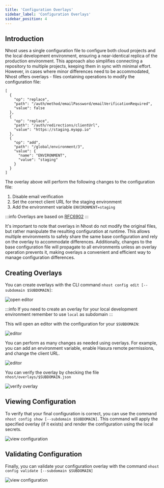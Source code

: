 ```yaml
---
title: 'Configuration Overlays'
sidebar_label: 'Configuration Overlays'
sidebar_position: 4
---
```


## Introduction

Nhost uses a single configuration file to configure both cloud projects and the local development environment, ensuring a near-identical replica of the production environment. This approach also simplifies connecting a repository to multiple projects, keeping them in sync with minimal effort. However, in cases where minor differences need to be accommodated, Nhost offers overlays - files containing operations to modify the configuration file:

```
[
  {
    "op": "replace",
    "path": "/auth/method/emailPassword/emailVerificationRequired",
    "value": false
  },
  {
    "op": "replace",
    "path": "/auth/redirections/clientUrl",
    "value": "https://staging.myapp.io"
  },
  {
    "op": "add",
    "path": "/global/environment/3",
    "value": {
      "name": "ENVIRONMENT",
      "value": "staging"
    }
  }
]
```
The overlay above will perform the following changes to the configuration file:

1.	Disable email verification
2.	Set the correct client URL for the staging environment
3.	Add the environment variable `ENVIRONMENT=staging`

:::info
Overlays are based on [RFC6902](https://www.rfc-editor.org/rfc/rfc6902)
:::

It's important to note that overlays in Nhost do not modify the original files, but rather manipulate the resulting configuration at runtime. This allows multiple environments to safely share the same base configuration and rely on the overlay to accommodate differences. Additionally, changes to the base configuration file will propagate to all environments unless an overlay operation prevents it, making overlays a convenient and efficient way to manage configuration differences.

## Creating Overlays

You can create overlays with the CLI command `nhost config edit [--subdomain $SUBDOMAIN]`:

![open editor](/img/overlays/1.png)

:::info
If you need to create an overlay for your local development environment remember to use `local` as subdomain
:::

This will open an editor with the configuration for your `$SUBDOMAIN`:

![editor](/img/overlays/2.png)

You can perform as many changes as needed using overlays. For example, you can add an environment variable, enable Hasura remote permissions, and change the client URL.

![editor](/img/overlays/3.png)

You can verify the overlay by checking the file `nhost/overlays/$SUBDOMAIN.json`

![verify overlay](/img/overlays/4.png)

## Viewing Configuration

To verify that your final configuration is correct, you can use the command `nhost config show [--subdomain $SUBDOMAIN]`. This command will apply the specified overlay (if it exists) and render the configuration using the local secrets.

![view configuration](/img/overlays/5.png)

## Validating Configuration

Finally, you can validate your configuration overlay with the command `nhost config validate [--subdomain $SUBDOMAIN]`

![view configuration](/img/overlays/6.png)
